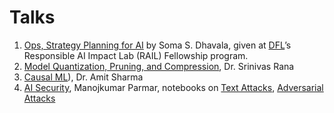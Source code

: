 # Talks {.unnumbered}

1. [Ops, Strategy Planning for AI](./talks/Ops-Strategy-for-ML-DFL-23-Aug-24.pdf) by Soma S. Dhavala, given at [DFL](https://digitalfutureslab.in/)'s Responsible AI Impact Lab (RAIL) Fellowship program.
2. [Model Quantization, Pruning, and Compression](/../talks/EdgeDeployment_SrinivasRana.pdf), Dr. Srinivas Rana
3. [Causal ML](./../talks/CausalML_dowhy_dice_Amit.pdf)), Dr. Amit Sharma 
4. [AI Security](./../talks/AI_Security_Manoj_29102024.pdf), Manojkumar Parmar, notebooks on [Text Attacks](./../talks/talks/Text_Atttacks_Manoj.ipynb), [Adversarial Attacks](talks/Adversarial_Sample_Using_ART_Manoj.ipynb)